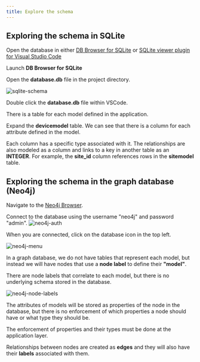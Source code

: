 ```yaml
---
title: Explore the schema 
---
```


## Exploring the schema in SQLite

Open the database in either [DB Browser for SQLite](https://sqlitebrowser.org/dl/) or [SQLite viewer plugin for Visual Studio Code](https://marketplace.visualstudio.com/items?itemName=qwtel.sqlite-viewer&ssr=false#overview)


<Tabs>
<TabItem value="DBBrowser for SQLite" default>

Launch **DB Browser for SQLite**

Open the **database.db** file in the project directory.

![sqlite-schema](../images/lab2/sqlite-schema.png)

</TabItem>
<TabItem value="VSCode - SQLite Browser">

Double click the **database.db** file within VSCode.

</TabItem>
</Tabs>

There is a table for each model defined in the application.

Expand the **devicemodel** table. We can see that there is a column for each attribute defined in the model.

Each column has a specific type associated with it. The relationships are also modeled as a column and links to a key in another table as an **INTEGER**. For example, the **site_id** column references rows in the **sitemodel** table.

## Exploring the schema in the graph database (Neo4j)

Navigate to the [Neo4j Browser](http://localhost:7474). 


Connect to the database using the username "neo4j" and password "admin".
![neo4j-auth](../images/lab2/neo4j-authenticate.png)

When you are connected, click on the database icon in the top left.

![neo4j-menu](../images/lab2/02-neo4j-menu.png)

In a graph database, we do not have tables that represent each model, but instead we will have nodes that use a **node label** to define their **"model"**.

There are node labels that correlate to each model, but there is no underlying schema stored in the database.

![neo4j-node-labels](../images/lab2/03-neo4j-node-labels.png)

The attributes of models will be stored as properties of the node in the database, but there is no enforcement of which properties a node should have or what type they should be.

The enforcement of properties and their types must be done at the application layer.

Relationships between nodes are created as **edges** and they will also have their **labels** associated with them.

